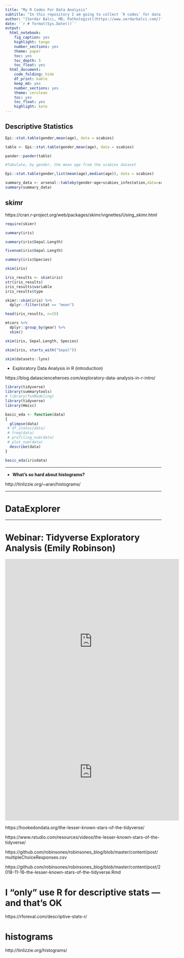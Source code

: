 ```yaml
---
title: "My R Codes For Data Analysis"
subtitle: "In this repository I am going to collect `R codes` for data analysis. Codes are from various resources and I try to give original link as much as possible."
author: "[Serdar Balcı, MD, Pathologist](https://www.serdarbalci.com/)"
date: '`r # format(Sys.Date())`'
output: 
  html_notebook: 
    fig_caption: yes
    highlight: tango
    number_sections: yes
    theme: paper
    toc: yes
    toc_depth: 5
    toc_float: yes
  html_document: 
    code_folding: hide
    df_print: kable
    keep_md: yes
    number_sections: yes
    theme: cerulean
    toc: yes
    toc_float: yes
    highlight: kate
---
```


## Descriptive Statistics


```r
Epi::stat.table(gender,mean(age), data = scabies)

```

```r
table <- Epi::stat.table(gender,mean(age), data = scabies)

pander::pander(table)


```

```r
#Tabulate, by gender, the mean age from the scabies dataset

Epi::stat.table(gender,list(mean(age),median(age)), data = scabies)
```

```r
summary_data <- arsenal::tableby(gender~age+scabies_infestation,data=scabies)
summary(summary_data)

```


## skimr

https://cran.r-project.org/web/packages/skimr/vignettes/Using_skimr.html

```r
require(skimr)
```

```r
summary(iris)
```

```r
summary(iris$Sepal.Length)
```


```r
fivenum(iris$Sepal.Length)
```


```r
summary(iris$Species)
```


```r
skim(iris)
```


```r
iris_results <- skim(iris)
str(iris_results)
iris_results$variable
iris_results$type
```


```r
skimr::skim(iris) %>%
  dplyr::filter(stat == "mean")
```

```r
head(iris_results, n=15)
```



```r
mtcars %>%
  dplyr::group_by(gear) %>%
  skim()
```



```r
skim(iris, Sepal.Length, Species)
```


```r
skim(iris, starts_with("Sepal"))
```



```r
skim(datasets::lynx)
```


- Exploratory Data Analysis in R (introduction)


https://blog.datascienceheroes.com/exploratory-data-analysis-in-r-intro/


```r
library(tidyverse)
library(summarytools)
# library(funModeling) 
library(tidyverse) 
library(Hmisc)

basic_eda <- function(data)
{
  glimpse(data)
 # df_status(data)
 # freq(data) 
 # profiling_num(data)
 # plot_num(data)
  describe(data)
}

basic_eda(irisdata)
```

---

- **What's so hard about histograms?**

http://tinlizzie.org/~aran/histograms/



---


# DataExplorer


---

# Webinar: Tidyverse Exploratory Analysis (Emily Robinson)


<iframe src="https://www.facebook.com/plugins/video.php?href=https%3A%2F%2Fwww.facebook.com%2F726282547396228%2Fvideos%2F584417861986887%2F&show_text=1&width=560" width="560" height="529" style="border:none;overflow:hidden" scrolling="no" frameborder="0" allowTransparency="true" allow="encrypted-media" allowFullScreen="true"></iframe>


<iframe width="560" height="315" src="https://www.youtube.com/embed/uG3igAGX7UE" frameborder="0" allow="accelerometer; autoplay; encrypted-media; gyroscope; picture-in-picture" allowfullscreen></iframe>


https://hookedondata.org/the-lesser-known-stars-of-the-tidyverse/

https://www.rstudio.com/resources/videos/the-lesser-known-stars-of-the-tidyverse/

https://github.com/robinsones/robinsones_blog/blob/master/content/post/multipleChoiceResponses.csv

https://github.com/robinsones/robinsones_blog/blob/master/content/post/2018-11-16-the-lesser-known-stars-of-the-tidyverse.Rmd



# I “only” use R for descriptive stats — and that’s OK

https://rforeval.com/descriptive-stats-r/


# histograms

http://tinlizzie.org/histograms/




